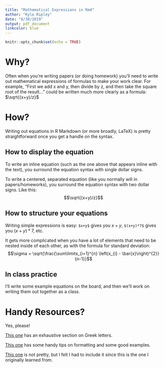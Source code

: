 ```yaml
---
title: "Mathematical Expressions in Rmd"
author: "Kyle Ripley"
date: "8/30/2019"
output: pdf_document
linkcolor: blue
---
```


```r
knitr::opts_chunk$set(echo = TRUE)
```

# Why?

Often when you're writing papers (or doing homework) you'll need to write out mathematical expressions of formulas to make your work clear. For example, "First we add x and y, then divide by z, and then take the square root of the result..." could be written much more clearly as a formula: $\sqrt{(x+y)/z}$

# How?

Writing out equations in R Markdown (or more broadly, LaTeX) is pretty straightforward once you get a handle on the syntax.

## How to display the equation

To write an inline equation (such as the one above that appears inline with the text), you surround the equation syntax with single dollar signs.

To write a centered, separated equation (like you normally will in papers/homeworks), you surround the equation syntax with two dollar signs. Like this: $$\sqrt{(x+y)/z}$$

## How to structure your equations

Writing simple expressions is easy: `$x+y$` gives you $x+y$, `$(x+y)*7$` gives you $(x+y)*7$, etc.

It gets more complicated when you have a lot of elements that need to be nested inside of each other, as with the formula for standard deviation: $$\sigma = \sqrt{\frac{\sum\limits_{i=1}^{n} \left(x_{i} - \bar{x}\right)^{2}} {n-1}}$$

## In class practice

I'll write some example equations on the board, and then we'll work on writing them out together as a class.

# Handy Resources?

Yes, please!

[This one](https://www.calvin.edu/~rpruim/courses/s341/S17/from-class/MathinRmd.html) has an exhaustive section on Greek letters.

[This one](http://www.malinc.se/math/latex/basiccodeen.php) has some handy tips on formatting and some good examples.

[This one](http://www.montana.edu/rotella/documents/502/MarkdownEqnExamples.Rmd) is not pretty, but I felt I had to include it since this is the one I originally learned from.